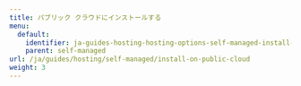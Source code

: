 ---
title: パブリック クラウドにインストールする
menu:
  default:
    identifier: ja-guides-hosting-hosting-options-self-managed-install-on-public-cloud-_index
    parent: self-managed
url: /ja/guides/hosting/self-managed/install-on-public-cloud
weight: 3
---

